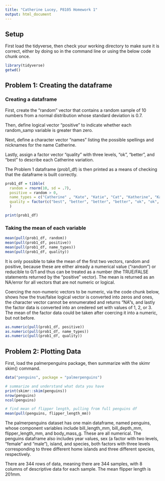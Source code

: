 ```yaml
---
title: "Catherine Lucey, P8105 Homework 1"
output: html_document
---
```


## Setup
First load the tidyverse, then check your working directory to make sure it is correct, either by doing so in the command line or using the below code chunk once.

```r
library(tidyverse)
getwd()
```

## Problem 1: Creating the dataframe


### Creating a dataframe
First, create the "random" vector that contains a random sample of 10 numbers from a normal distribution whose standard deviation is 0.7.

Then, define logical vector "positive" to indicate whether each random_samp variable is greater than zero. 

Next, define a character vector "names" listing the possible spellings and nicknames for the name Catherine.

Lastly, assign a factor vector "quality" with three levels, "ok", "better", and "best" to describe each Catherine variation.

The Problem 1 dataframe (prob1_df) is then printed as a means of checking that the dataframe is built correctly.


```r

prob1_df = tibble(
  random = rnorm(10, sd = .7),
  positive = random > 0,
  name_types = c("Catherine" , "Kate", "Katie", "Cat", "Katherine", "Kathryn", "Catharine", "Cathy", "Kitty", "Catie"),
  quality = factor(c("best", "better", "better", "better", "ok", "ok", "ok", "ok", "better", "ok"))
  )

print(prob1_df)

```

### Taking the mean of each variable

```r

mean(pull(prob1_df, random))
mean(pull(prob1_df, positive))
mean(pull(prob1_df, name_types))
mean(pull(prob1_df, quality))

```

It is only possible to take the mean of the first two vectors, random and positive, because these are either already a numerical value ("random") or reducible to 0/1 and thus can be treated as a number (the TRUE/FALSE statements returned by the "positive" vector). The mean is returned as an NA/error for all vectors that are not numeric or logical.

Coercing the non-numeric vectors to be numeric, via the code chunk below, shows how the true/false logical vector is converted into zeros and ones, the character vector cannot be ennumerated and returns "NA"s, and lastly the factor data is converted into an oredered set with values of 1, 2, or 3. The mean of the factor data could be taken after coercing it into a numeric, but not before.

```r

as.numeric(pull(prob1_df, positive))
as.numeric(pull(prob1_df, name_types))
as.numeric(pull(prob1_df, quality))

```

## Problem 2: Plotting Data

First, load the palmerpenguins package, then summarize with the skimr skim() command.
```r

data("penguins", package = "palmerpenguins")

```

```r
# summarize and understand what data you have
print(skimr::skim(penguins))
nrow(penguins)
ncol(penguins)

# find mean of flipper length, pulling from full penguins df
mean(pull(penguins, flipper_length_mm))

```

The palmerpenguins dataset has one main dataframe, named penguins, whose component variables include bill_length_mm, bill_depth_mm, flipper_length_mm, and body_mass_g. These are all numerical. The penguins dataframe also includes year values, sex (a factor with two levels, "female" and "male"), island, and species, both factors with three levels corresponding to three different home islands and three different species, respectively. 

There are 344 rows of data, meaning there are 344 samples, with 8 columns of descriptive data for each sample. The mean flipper length is 201mm. 
